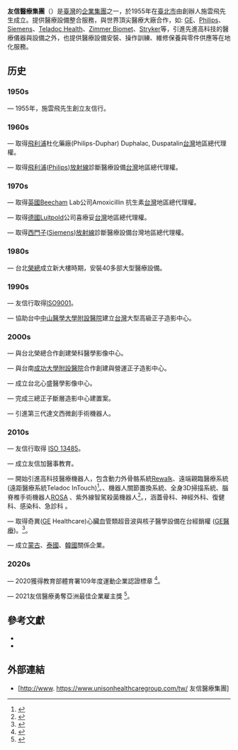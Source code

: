 {{Infobox_Company
|name          = 友信醫療集團
|name_en       = Unison Healthcare Group
|logo          = 
|type          =  企業集團
|ROC_UBN       =  
|company_slogan = We care about life
|capital       = <!-- [[NT|NT]]$ 4億8750萬元 資本額NT$ 487,500,000元 --> 
|foundation    = 1955年
|location      = {{ROC-TW}}<br>[[臺北市|臺北市]][[大安區_(臺北市)|大安區]][[敦化南路_(臺北市)|敦化南路2段]]97號14樓<br>（敦南摩天大樓）
|founder       = 施雲飛
|key_people    = 施濟濤<br />
|num_employees = 
|industry      =  
|products      = 醫療儀器<br />醫療服務<br />健康生活<br />人力資源培養<br />資訊服務
|subsid        = 友信行股份有限公司<br />友馨瑜珈<br />友信加醫事教育
|revenue       = 
|net_income    =  
|telephone_no  =  
|homepage      =  [http://www. https://www.unisonhealthcaregroup.com/tw/ 友信醫療集團]
}}

'''友信醫療集團'''（{{lang-en|[[Unison_Healthcare_Group|Unison Healthcare Group]]}}）是[[臺灣|臺灣]]的[[企業集團|企業集團]]之一，於1955年在[[臺北市|臺北市]]由創辦人施雲飛先生成立。提供醫療設備整合服務，與世界頂尖醫療大廠合作，如: [[通用电气|GE]]、[[Philips|Philips]]、[[Siemens|Siemens]]、[[Teladoc_Health|Teladoc Health]]、[[Zimmer_Biomet|Zimmer Biomet]]、[[史赛克|Stryker]]等，引進先進高科技的醫療儀器與設備之外，也提供醫療設備安裝、操作訓練、維修保養與零件供應等在地化服務。

==历史==

===1950s===
—	1955年，施雲飛先生創立友信行。

===1960s===
—	取得[[飛利浦|飛利浦]]杜化藥廠(Philips-Duphar) Duphalac, Duspatalin[[台灣|台灣]]地區總代理權。

—	取得[[飛利浦|飛利浦]]([[Philips|Philips]])[[放射線|放射線]]診斷醫療設備[[台灣|台灣]]地區總代理權。

===1970s===
—	取得[[英國|英國]]Beecham Lab公司Amoxicillin 抗生素[[台灣|台灣]]地區總代理權。

—	取得[[德國|德國]]Luitpold公司喜療妥[[台灣|台灣]]地區總代理權。

—	取得[[西門子|西門子]]([[Siemens|Siemens]])[[放射線|放射線]]診斷醫療設備台灣地區總代理權。

===1980s===
—	台北[[榮民醫院|榮總]]成立新大樓時期，安裝40多部大型醫療設備。

===1990s===
—	友信行取得[[ISO9001|ISO9001]]。

—	協助台中[[中山醫學大學附設醫院|中山醫學大學附設醫院]]建立[[台灣|台灣]]大型高級正子造影中心。

===2000s===
—	與台北榮總合作創建榮科醫學影像中心。

—	與台南[[成功大學附設醫院|成功大學附設醫院]]合作創建與營運正子造影中心。

—	成立台北心盛醫學影像中心。

—	完成三總正子斷層造影中心建置案。

—	引進第三代達文西微創手術機器人。

===2010s===
—	友信行取得 [[ISO_13485|ISO 13485]]。

—	成立友信加醫事教育。

—	開始引進高科技醫療機器人，包含動力外骨骼系統[[Rewalk|Rewalk]]、遠端親臨醫療系統(遠距醫療系統Teladoc InTouch)<ref>{{cite news|author=黃婉婷|title=引進Teladoc網路整合 24小時服務|url=https://www.chinatimes.com/newspapers/20210328000414-260102?chdtv |accessdate=2021-03-28|newspaper=《[[中國時報|中國時報]]》 |date=2021-04-09}}</ref>。、機器人關節置換系統、全身3D掃描系統、腦脊椎手術機器人[[ROSA|ROSA]] 、紫外線智駕殺菌機器人<ref>{{cite news|author=張軒哲|title=紫外線消毒機器人「自駕趴趴走」 14分鐘殺死99.99％病毒|url=https://news.ltn.com.tw/news/life/breakingnews/3073178|accessdate=2020-02-19|newspaper=《[[自由時報|自由時報]]》|date=2021-04-09|archive-date=2021-01-31|archive-url=https://web.archive.org/web/20210131121419/https://news.ltn.com.tw/news/life/breakingnews/3073178|dead-url=no}}</ref>。，涵蓋骨科、神經外科、復健科、感染科、急診科 。 

—	取得奇異([[GE|GE]] Healthcare)心臟血管類超音波與核子醫學設備在台經銷權 ([[GE醫療|GE醫療]])。<ref>{{cite news|author=關嘉慶|title=創造雙雙贏 奇異與友信行簽約|url=https://www.healthnews.com.tw/news/article/17344/%E5%89%B5%E9%80%A0%E9%9B%99%E9%9B%99%E8%B4%8F%E3%80%80%E5%A5%87%E7%95%B0%E8%88%87%E5%8F%8B%E4%BF%A1%E8%A1%8C%E7%B0%BD%E7%B4%84|accessdate=2014-09-30|newspaper=《[[健康醫療網|健康醫療網]]》|date=2021-04-09|archive-date=2021-04-15|archive-url=https://web.archive.org/web/20210415065423/https://www.healthnews.com.tw/news/article/17344/%E5%89%B5%E9%80%A0%E9%9B%99%E9%9B%99%E8%B4%8F%E3%80%80%E5%A5%87%E7%95%B0%E8%88%87%E5%8F%8B%E4%BF%A1%E8%A1%8C%E7%B0%BD%E7%B4%84/|dead-url=no}}</ref>。 

—	成立[[蒙古|蒙古]]、[[泰國|泰國]]、[[韓國|韓國]]關係企業。

===2020s===
—	2020獲得教育部體育署109年度運動企業認證標章 <ref>{{cite news|author=賴俊明|title=幸福企業 友信醫療獲體育署運動企業認證|url=https://money.udn.com/money/story/6722/5007241|accessdate=2020-11-11|newspaper=《經濟日報》|date=2021-04-09|archive-date=2020-12-04|archive-url=https://web.archive.org/web/20201204143159/https://money.udn.com/money/story/6722/5007241|dead-url=no}}</ref>。

—	2021友信醫療勇奪亞洲最佳企業雇主獎 <ref>{{cite news|author=蘇璽文|title=友信醫療勇奪亞洲最佳企業雇主獎
|url=https://money.udn.com/money/story/6722/5754094|accessdate=2021-09-17|newspaper=《經濟日報》}}</ref>。

== 參考文獻 ==
<references />
*{{cite news|author=謝振寶|title=友信醫療集團深耕海外通路　搶下蒙古國醫療影像設備25%市佔|url=https://ctee.com.tw/industrynews/134024.html|accessdate=2019-08-19|newspaper=《[[工商時報|工商時報]]》|date=2021-04-09|archive-date=2021-04-20|archive-url=https://web.archive.org/web/20210420081657/https://ctee.com.tw/industrynews/134024.html|dead-url=no}}
*{{cite news|title=深耕台灣 65 年 友信醫療集團引領 AI機器人讓「精準醫療」再進化|url=https://news.ebc.net.tw/news/living/153878|accessdate=2019-02-25|newspaper=《[[東森新聞|東森新聞]]》|date=2021-04-09}}

==外部連結==

*[http://www. https://www.unisonhealthcaregroup.com/tw/ 友信醫療集團]{{Wayback|url=http://www./ |date=20210409000000 }}